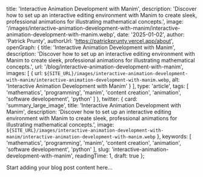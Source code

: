 
  title: 'Interactive Animation Development with Manim',
  description: 'Discover how to set up an interactive editing environment with Manim to create sleek, professional animations for illustrating mathematical concepts.',
  image: '/images/interactive-animation-development-with-manim/interactive-animation-development-with-manim.webp',
  date: '2025-01-02',
  author: 'Patrick Prunty',
  authorUrl: 'https://patrickprunty.vercel.app/about',
  openGraph: {
    title: 'Interactive Animation Development with Manim',
    description: 'Discover how to set up an interactive editing environment with Manim to create sleek, professional animations for illustrating mathematical concepts.',
    url: '/blog/interactive-animation-development-with-manim',
    images: [
      {
        url: `${SITE_URL}/images/interactive-animation-development-with-manim/interactive-animation-development-with-manim.webp`,
        alt: 'Interactive Animation Development with Manim'
      }
    ],
    type: 'article',
    tags: [
      'mathematics',
      'programming',
      'manim',
      'content creation',
      'animation',
      'software developement',
      'python'
    ]
  },
  twitter: {
    card: 'summary_large_image',
    title: 'Interactive Animation Development with Manim',
    description: 'Discover how to set up an interactive editing environment with Manim to create sleek, professional animations for illustrating mathematical concepts.',
    image: `${SITE_URL}/images/interactive-animation-development-with-manim/interactive-animation-development-with-manim.webp`
  },
  keywords: [
    'mathematics',
    'programming',
    'manim',
    'content creation',
    'animation',
    'software developement',
    'python'
  ],
  slug: 'interactive-animation-development-with-manim',
  readingTime: 1,
  draft: true
};

Start adding your blog post content here...
